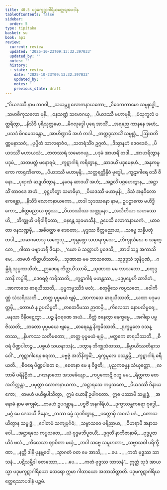 ```yaml
---
title: 40.5 ပဒုမကူဋာဂါရိယတ္ထေရအပဒါန
tableOfContents: false
sidebar:
  order: 5
type: tipitaka
basket: su
book: ap1
review:
  current: review
  updated: '2025-10-23T09:13:32.397033'
  updated_by: ''
  notes: ''
  history:
  - state: review
    date: '2025-10-23T09:13:32.397033'
    updated_by: ''
    notes: ''
    previous_state: draft
---
```



<ReviewStatus review={frontmatter.review} showDetails={true} />

<HypothesisAnnotation frontmatter={frontmatter} />

<DynamicBreadcrumb />

<Division number="353" book="ap1" e="ch" v="20" p="382">

<Paragraph number="4659" type="verses" book="ap1">
_“ပိယဒဿီ နာမ ဘဂဝါ,_  
_သယမ္ဘူ လောကနာယကော;_  
_ဝိဝေကကာမော သမ္ဗုဒ္ဓေါ,_  
_သမာဓိကုသလော မုနိ._  

</Paragraph>

</Division>
<Division number="354" book="ap1" e="ch" v="20" p="382">

<Paragraph number="4660" type="verses" book="ap1">
_ဝနသဏ္ဍံ သမောဂယှ,_  
_ပိယဒဿီ မဟာမုနိ;_  
_ပံသုကူလံ ပတ္ထရိတွာ,_  
_နိသီဒိ ပုရိသုတ္တမော._  

</Paragraph>

</Division>
<Division number="355" book="ap1" e="ch" v="20" p="382">

<Paragraph number="4661" type="verses" book="ap1">
_မိဂလုဒ္ဒေါ ပုရေ အာသိံ,_  
_အရညေ ကာနနေ အဟံ;_  
_ပသဒံ မိဂမေသန္တော,_  
_အာဟိဏ္ဍာမိ အဟံ တဒါ._  

</Paragraph>

</Division>
<Division number="356" book="ap1" e="ch" v="20" p="382">

<Paragraph number="4662" type="verses" book="ap1">
_တတ္ထဒ္ဒသာသိံ သမ္ဗုဒ္ဓံ,_  
_ဩဃတိဏ္ဏမနာသဝံ;_  
_ပုပ္ဖိတံ သာလရာဇံဝ,_  
_သတရံသိံဝ ဥဂ္ဂတံ._  

</Paragraph>

</Division>
<Division number="357" book="ap1" e="ch" v="20" p="382">

<Paragraph number="4663" type="verses" book="ap1">
_ဒိသွာနဟံ ဒေဝဒေဝံ,_  
_ပိယဒဿိံ မဟာယသံ;_  
_ဇာတဿရံ သမောဂယှ,_  
_ပဒုမံ အာဟရိံ တဒါ._  

</Paragraph>

</Division>
<Division number="358" book="ap1" e="ch" v="20" p="382">

<Paragraph number="4664" type="verses" book="ap1">
_အာဟရိတွာန ပဒုမံ,_  
_သတပတ္တံ မနောရမံ;_  
_ကူဋာဂါရံ ကရိတွာန,_  
_ဆာဒယိံ ပဒုမေနဟံ._  

</Paragraph>

</Division>
<Division number="359" book="ap1" e="ch" v="20" p="382">

<Paragraph number="4665" type="verses" book="ap1">
_အနုကမ္ပကော ကာရုဏိကော,_  
_ပိယဒဿီ မဟာမုနိ;_  
_သတ္တရတ္တိန္ဒိဝံ ဗုဒ္ဓေါ,_  
_ကူဋာဂါရေ ဝသီ ဇိနော._  

</Paragraph>

</Division>
<Division number="360" book="ap1" e="ch" v="20" p="382">

<Paragraph number="4666" type="verses" book="ap1">
_ပုရာဏံ ဆဍ္ဍယိတွာန,_  
_နဝေန ဆာဒယိံ အဟံ;_  
_အဉ္ဇလိံ ပဂ္ဂဟေတွာန,_  
_အဋ္ဌာသိံ တာဝဒေ အဟံ._  

</Paragraph>

</Division>
<Division number="361" book="ap1" e="ch" v="20" p="383">

<Paragraph number="4667" type="verses" book="ap1">
_ဝုဋ္ဌဟိတွာ သမာဓိမှာ,_  
_ပိယဒဿီ မဟာမုနိ;_  
_ဒိသံ အနုဝိလောကေန္တော,_  
_နိသီဒိ လောကနာယကော._  

</Paragraph>

</Division>
<Division number="362" book="ap1" e="ch" v="20" p="383">

<Paragraph number="4668" type="verses" book="ap1">
_တဒါ သုဒဿနော နာမ,_  
ဥပဋ္ဌာကော မဟိဒ္ဓိကော;_  
_စိတ္တမညာယ ဗုဒ္ဓဿ,_  
_ပိယဒဿိဿ သတ္ထုနော._  

</Paragraph>

</Division>
<Division number="363" book="ap1" e="ch" v="20" p="383">

<Paragraph number="4669" type="verses" book="ap1">
_အသီတိယာ သဟဿေဟိ,_  
_ဘိက္ခူဟိ ပရိဝါရိတော;_  
_ဝနန္တေ သုခမာသီနံ,_  
ဥပေသိ လောကနာယကံ._  

</Paragraph>

</Division>
<Division number="364" book="ap1" e="ch" v="20" p="383">

<Paragraph number="4670" type="verses" book="ap1">
_ယာဝတာ ဝနသဏ္ဍမှိ,_  
_အဓိဝတ္ထာ စ ဒေဝတာ;_  
_ဗုဒ္ဓဿ စိတ္တမညာယ,_  
_သဗ္ဗေ သန္နိပတုံ တဒါ._  

</Paragraph>

</Division>
<Division number="365" book="ap1" e="ch" v="20" p="383">

<Paragraph number="4671" type="verses" book="ap1">
_သမာဂတေသု ယက္ခေသု,_  
_ကုမ္ဘဏ္ဍေ သဟရက္ခသေ;_  
_ဘိက္ခုသံဃေ စ သမ္ပတ္တေ,_  
_ဂါထာ ပဗျာဟရီ ဇိနော._  

</Paragraph>

</Division>
<Division number="366" book="ap1" e="ch" v="20" p="383">

<Paragraph number="4672" type="verses" book="ap1">
_‘ယော မံ သတ္တာဟံ ပူဇေသိ,_  
_အာဝါသဉ္စ အကာသိ မေ;_  
_တမဟံ ကိတ္တယိဿာမိ,_  
_သုဏာထ မမ ဘာသတော._  

</Paragraph>

</Division>
<Division number="367" book="ap1" e="ch" v="20" p="383">

<Paragraph number="4673" type="verses" book="ap1">
_သုဒုဒ္ဒသံ သုနိပုဏံ,_  
_ဂမ္ဘီရံ သုပ္ပကာသိတံ;_  
_ဉာဏေန ကိတ္တယိဿာမိ,_  
_သုဏာထ မမ ဘာသတော._  

</Paragraph>

</Division>
<Division number="368" book="ap1" e="ch" v="20" p="383">

<Paragraph number="4674" type="verses" book="ap1">
_စတုဒ္ဒသာနိ ကပ္ပါနိ,_  
_ဒေဝရဇ္ဇံ ကရိဿတိ;_  
_ကူဋာဂါရံ မဟန္တဿ,_  
_ပဒ္မပုပ္ဖေဟိ ဆာဒိတံ._  

</Paragraph>

</Division>
<Division number="369" book="ap1" e="ch" v="20" p="383">

<Paragraph number="4675" type="verses" book="ap1">
_အာကာသေ ဓာရယိဿတိ,_  
_ပုပ္ဖကမ္မဿိဒံ ဖလံ;_  
_စတုဗ္ဗီသေ ကပ္ပသတေ,_  
_ဝေါကိဏ္ဏံ သံသရိဿတိ._  

</Paragraph>

</Division>
<Division number="370" book="ap1" e="ch" v="20" p="383">

<Paragraph number="4676" type="verses" book="ap1">
_တတ္ထ ပုပ္ဖမယံ ဗျမှံ,_  
_အာကာသေ ဓာရယိဿတိ;_  
_ယထာ ပဒုမပတ္တမှိ,_  
_တောယံ န ဥပလိမ္ပတိ._  

</Paragraph>

</Division>
<Division number="371" book="ap1" e="ch" v="20" p="383">

<Paragraph number="4677" type="verses" book="ap1">
_တထေဝီမဿ ဉာဏမှိ,_  
_ကိလေသာ နောပလိမ္ပရေ;_  
_မနသာ ဝိနိဝဋ္ဋေတွာ,_  
_ပဉ္စ နီဝရဏေ အယံ._  

</Paragraph>

</Division>
<Division number="372" book="ap1" e="ch" v="20" p="383">

<Paragraph number="4678" type="verses" book="ap1">
_စိတ္တံ ဇနေတွာ နေက္ခမ္မေ,_  
_အဂါရာ ပဗ္ဗဇိဿတိ;_  
_တတော ပုပ္ဖမယေ ဗျမှေ,_  
_ဓာရေန္တေ နိက္ခမိဿတိ._  

</Paragraph>

</Division>
<Division number="373" book="ap1" e="ch" v="20" p="383">

<Paragraph number="4679" type="verses" book="ap1">
_ရုက္ခမူလေ ဝသန္တဿ,_  
_နိပကဿ သတီမတော;_  
_တတ္ထ ပုပ္ဖမယံ ဗျမှံ,_  
_မတ္ထကေ ဓာရယိဿတိ._  

</Paragraph>

</Division>
<Division number="374" book="ap1" e="ch" v="20" p="384">

<Paragraph number="4680" type="verses" book="ap1">
_စီဝရံ ပိဏ္ဍပါတဉ္စ,_  
_ပစ္စယံ သယနာသနံ;_  
_ဒတွာန ဘိက္ခုသံဃဿ,_  
_နိဗ္ဗာယိဿတိနာသဝေါ’._  

</Paragraph>

</Division>
<Division number="375" book="ap1" e="ch" v="20" p="384">

<Paragraph number="4681" type="verses" book="ap1">
_ကူဋာဂါရေန စရတာ,_  
_ပဗ္ဗဇ္ဇံ အဘိနိက္ခမိံ;_  
_ရုက္ခမူလေ ဝသန္တမ္ပိ,_  
_ကူဋာဂါရံ ဓရီယတိ._  

</Paragraph>

</Division>
<Division number="376" book="ap1" e="ch" v="20" p="384">

<Paragraph number="4682" type="verses" book="ap1">
_စီဝရေ ပိဏ္ဍပါတေ စ,_  
_စေတနာ မေ န ဝိဇ္ဇတိ;_  
_ပုညကမ္မေန သံယုတ္တော,_  
_လဘာမိ ပရိနိဋ္ဌိတံ._  

</Paragraph>

</Division>
<Division number="377" book="ap1" e="ch" v="20" p="384">

<Paragraph number="4683" type="verses" book="ap1">
_ဂဏနာတော အသင်္ခေယျာ,_  
_ကပ္ပကောဋီ ဗဟူ မမ;_  
_ရိတ္တကာ တေ အတိက္ကန္တာ,_  
_ပမုတ္တာ လောကနာယကာ._  

</Paragraph>

</Division>
<Division number="378" book="ap1" e="ch" v="20" p="384">

<Paragraph number="4684" type="verses" book="ap1">
_အဋ္ဌာရသေ ကပ္ပသတေ,_  
_ပိယဒဿီ ဝိနာယကော;_  
_တမဟံ ပယိရုပါသိတွာ,_  
ဣမံ ယောနိံ ဥပါဂတော._  

</Paragraph>

</Division>
<Division number="379" book="ap1" e="ch" v="20" p="384">

<Paragraph number="4685" type="verses" book="ap1">
ဣဓ ပဿာမိ သမ္ဗုဒ္ဓံ,_  
_အနောမံ နာမ စက္ခုမံ;_  
_တမဟံ ဥပဂန္တွာန,_  
_ပဗ္ဗဇိံ အနဂါရိယံ._  

</Paragraph>

</Division>
<Division number="380" book="ap1" e="ch" v="20" p="384">

<Paragraph number="4686" type="verses" book="ap1">
_ဒုက္ခဿန္တကရော ဗုဒ္ဓေါ,_  
_မဂ္ဂံ မေ ဒေသယီ ဇိနော;_  
_တဿ ဓမ္မံ သုဏိတွာန,_  
_ပတ္တောမှိ အစလံ ပဒံ._  

</Paragraph>

</Division>
<Division number="381" book="ap1" e="ch" v="20" p="384">

<Paragraph number="4687" type="verses" book="ap1">
_တောသယိတွာန သမ္ဗုဒ္ဓံ,_  
_ဂေါတမံ သကျပုင်္ဂဝံ;_  
_သဗ္ဗာသဝေ ပရိညာယ,_  
_ဝိဟရာမိ အနာသဝေါ._  

</Paragraph>

</Division>
<Division number="382" book="ap1" e="ch" v="20" p="384">

<Paragraph number="4688" type="verses" book="ap1">
_အဋ္ဌာရသေ ကပ္ပသတေ,_  
_ယံ ဗုဒ္ဓမဘိပူဇယိံ;_  
_ဒုဂ္ဂတိံ နာဘိဇာနာမိ,_  
_ဗုဒ္ဓပူဇာယိဒံ ဖလံ._  

</Paragraph>

</Division>
<Division number="383" book="ap1" e="ch" v="20" p="384">

<Paragraph number="4689" type="verses" book="ap1">
_ကိလေသာ ဈာပိတာ မယှံ,_  
_ဘဝါ သဗ္ဗေ သမူဟတာ;_  
_သဗ္ဗာသဝါ ပရိက္ခီဏာ,_  
_နတ္ထိ ဒါနိ ပုနဗ္ဘဝေါ._  

</Paragraph>

</Division>
<Division number="384" book="ap1" e="ch" v="20" p="384">

<Paragraph number="4690" type="verses" book="ap1">
_သွာဂတံ ဝတ မေ အာသိ,_  
_ …ပေ… _  
_ကတံ ဗုဒ္ဓဿ သာသနံ._  

</Paragraph>

</Division>
<Division number="385" book="ap1" e="ch" v="20" p="384">

<Paragraph number="4691" type="verses" book="ap1">
_ပဋိသမ္ဘိဒါ စတဿော,_  
_ …ပေ… _  
_ကတံ ဗုဒ္ဓဿ သာသနံ”._  

</Paragraph>

<Paragraph number="4692" book="ap1">
ဣတ္ထံ သုဒံ အာယသ္မာ ပဒုမကူဋာဂါရိယော ထေရော ဣမာ ဂါထာယော အဘာသိတ္ထာတိ.

</Paragraph>
</Division>

<Paragraph number="4693" type="center" book="ap1">
ပဒုမကူဋာဂါရိယတ္ထေရဿာပဒါနံ ပဉ္စမံ.
</Paragraph>